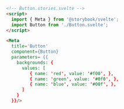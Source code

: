 ```html
<!-- Button.stories.svelte -->
<script>
  import { Meta } from '@storybook/svelte';
  import Button from './Button.svelte';
</script>

<Meta
  title='Button'
  component={Button}
  parameters= {{
    backgrounds: {
      values: [
         { name: 'red', value: '#f00', },
         { name: 'green', value: '#0f0', },
         { name: 'blue', value: '#00f', },
      ]
    }
  }}/>
```